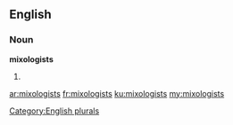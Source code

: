 ==English==

===Noun===
'''mixologists'''

# {{plural of|mixologist}}

[[Category:English plurals]]

[[ar:mixologists]]
[[fr:mixologists]]
[[ku:mixologists]]
[[my:mixologists]]